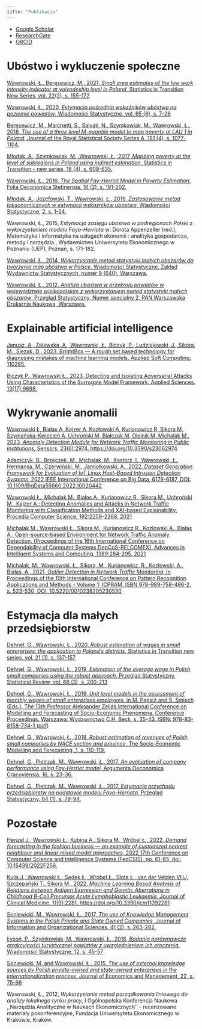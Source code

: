```yaml
---
title: "Publikacje"
---
```


- [Google Scholar](https://scholar.google.pl/citations?user=nQFr4NMAAAAJ)   
- [ResearchGate](https://www.researchgate.net/profile/Lukasz_Wawrowski)   
- [ORCID](https://orcid.org/0000-0002-1201-5344)


# Ubóstwo i wykluczenie społeczne

[Wawrowski, Ł., Beręsewicz, M., 2021, _Small area estimates of the low work intensity indicator at voivodeship level in Poland_, Statistics in Transition New Series, vol. 22(2), s. 155-172](articles/sit_2021.pdf)

[Wawrowski, Ł., 2020, _Estymacja pośrednia wskaźników ubóstwa na poziomie powiatów_, Wiadomości Statystyczne, vol. 65 (8), s. 7-26](https://ws.stat.gov.pl/Article/2020/8/007-026)

[Beręsewicz, M., Marchetti, S., Salvati, N., Szymkowiak, M., Wawrowski, Ł., 2018, _The use of a three level M-quantile model to map poverty at LAU 1 in Poland_, Journal of the Royal Statistical Society Series A, 181 (4), s. 1077-1104.](https://rss.onlinelibrary.wiley.com/doi/10.1111/rssa.12349)

[Młodak, A., Szymkowiak, M., Wawrowski, Ł., 2017, _Mapping poverty at the level of subregions in Poland using indirect estimation_, Statistics in Transition - new series, 18 (4), s. 609-635.](articles/sit_2017.pdf)

[Wawrowski, Ł., 2016, _The Spatial Fay-Herriot Model in Poverty Estimation_, Folia Oeconomica Stetinensia, 16 (2), s. 191-202.](articles/folia_2016.pdf)

[Młodak, A., Józefowski, T., Wawrowski, Ł., 2016, _Zastosowanie metod taksonomicznych w estymacji wskaźników ubóstwa_, Wiadomości Statystyczne, 2, s. 1-24.](articles/ws_2016_02.pdf)

Wawrowski, Ł., 2015, _Estymacja zasięgu ubóstwa w podregionach Polski z wykorzystaniem modelu Faya-Herriota_ w: Dorota Appenzeller (red.), Matematyka i informatyka na usługach ekonomii : analityka gospodarcza, metody i narzędzia., Wydawnictwo Uniwersytetu Ekonomicznego w Poznaniu (UEP), Poznań, s. 171-182.

[Wawrowski, Ł., 2014, _Wykorzystanie metod statystyki małych obszarów do tworzenia map ubóstwa w Polsce_, Wiadomości Statystyczne, Zakład Wydawnictw Statystycznych, numer 9 (640),  Warszawa.](articles/ws_2014.pdf)

[Wawrowski, Ł., 2012, _Analiza ubóstwa w przekroju powiatów w województwie wielkopolskim z wykorzystaniem metod statystyki małych obszarów_, Przegląd Statystyczny, Numer specjalny 2, PAN Warszawska Drukarnia Naukowa, Warszawa.](articles/ps_2012.pdf)

# Explainable artificial intelligence

[Janusz, A., Zalewska, A., Wawrowski, Ł., Biczyk, P., Ludziejewski, J., Sikora, M., Ślęzak, D., 2023, BrightBox — A rough set based technology for diagnosing mistakes of machine learning models. Applied Soft Computing, 110285.](https://www.sciencedirect.com/science/article/pii/S1568494623003034?casa_token=nDCjKI9F1m4AAAAA:64T2RssPagT6VatwfVQmfoSiWzzVu6La7YXuZMM5HOwoKhk_9TSQaqiZni4hSHdkNzPMofWP_CAN)

[Biczyk P., Wawrowski Ł., 2023, Detecting and Isolating Adversarial Attacks Using Characteristics of the Surrogate Model Framework. Applied Sciences. 13(17):9698.](https://doi.org/10.3390/app13179698)

# Wykrywanie anomalii

[Wawrowski Ł, Białas A, Kajzer A, Kozłowski A, Kurianowicz R, Sikora M, Szymańska-Kwiecień A, Uchroński M, Białczak M, Olejnik M, Michalak M., 2023, _Anomaly Detection Module for Network Traffic Monitoring in Public Institutions_, Sensors, 23(6):2974. https://doi.org/10.3390/s23062974](articles/sensors_2023.pdf)

[Adamczyk, B., Brzȩczek, M., Michalak, M., Kostorz, I., Wawrowski, Ł., Hermansa, M., Czerwiński, M., Jamiołkowski, A., 2022, _Dataset Generation Framework for Evaluation of IoT Linux Host–Based Intrusion Detection Systems_, 2022 IEEE International Conference on Big Data, 6179-6187, DOI: 10.1109/BigData55660.2022.10020442](https://ieeexplore.ieee.org/document/10020442)

[Wawrowski Ł., Michalak M., Białas A., Kurianowicz R., Sikora M., Uchroński M., Kajzer A.: Detecting Anomalies and Attacks in Network Traffic Monitoring with Classification Methods and XAI-based Explainability, Procedia Computer Science, 192:2259-2268, 2021](articles/kes_2021.pdf)

[Michalak M., Wawrowski Ł., Sikora M., Kurianowicz R., Kozłowski A., Białas A.: Open-source-based Environment for Network Traffic Anomaly Detection, (Proceedings of the 16th International Conference on Dependability of Computer Systems DepCoS-RELCOMEX), Advances in Intelligent Systems and Computing, 1389:284-295, 2021](https://link.springer.com/chapter/10.1007/978-3-030-76773-0_28)

[Michalak, M., Wawrowski, Ł., Sikora, M., Kurianowicz, R., Kozłowski, A., Białas, A., 2021, _Outlier Detection in Network Traffic Monitoring_, In Proceedings of the 10th International Conference on Pattern Recognition Applications and Methods - Volume 1: ICPRAM, ISBN 978-989-758-486-2, s. 523-530, DOI: 10.5220/0010238205230530](articles/icpram_2021.pdf)

# Estymacja dla małych przedsiębiorstw

[Dehnel, G., Wawrowski, Ł., 2020, _Robust estimation of wages in small enterprises: the application to Poland’s districts_, Statistics in Transition new series, vol. 21 (1), s. 137-157](articles/sit_2020.pdf)

[Dehnel, G., Wawrowski, Ł., 2019, _Estimation of the average wage in Polish small companies using the robust approach_, Przegląd Statystyczny, Statistical Review, vol. 66 (3), s. 200-213](articles/ps_2019.pdf)

[Dehnel, G., Wawrowski, Ł., 2019, _Unit level models in the assessment of monthly wages of small enterprises employees_, in M. Papież and S. Śmiech (Eds.), The 13th Professor Aleksander Zelias International Conference on Modelling and Forecasting of Socio-Economic Phenomena. Conference Proceedings. Warszawa: Wydawnictwo C.H. Beck, s. 35-43. ISBN: 978-83-8158-734-1 (pdf)](articles/proc_2019.pdf)

[Dehnel, G., Wawrowski, Ł., 2018, _Robust estimation of revenues of Polish small companies by NACE section and province_, The Socio-Economic Modelling and Forecasting, 1, s. 110-119.](articles/proc_2018.pdf)

[Dehnel, G., Pietrzak, M., Wawrowski, Ł., 2017, _An evaluation of company performance using Fay-Herriot model_, Argumenta Oeconomica Cracoviensia,  16, s. 23-36.](articles/aoc_2017.pdf)

[Dehnel, G., Pietrzak, M., Wawrowski, Ł., 2017, _Estymacja przychodu przedsiębiorstw na podstawie modelu Faya-Herriota_, Przegląd Statystyczny, 64 (1), s. 79-94.](articles/ps_2017.pdf)

# Pozostałe

[Henzel J., Wawrowski Ł., Kubina A., Sikora M., Wróbel Ł., 2022, _Demand forecasting in the fashion business — an example of customized nearest neighbour and linear mixed model approaches_, 2022 17th Conference on Computer Science and Intelligence Systems (FedCSIS), pp. 61-65, doi: 10.15439/2022F256.](https://ieeexplore.ieee.org/document/9909498)

[Kulis J., Wawrowski Ł., Sędek Ł., Wróbel Ł., Słota Ł., van der Velden VHJ, Szczepański T., Sikora M., 2022, _Machine Learning Based Analysis of Relations between Antigen Expression and Genetic Aberrations in Childhood B-Cell Precursor Acute Lymphoblastic Leukaemia_, Journal of Clinical Medicine, 11(9):2281. https://doi.org/10.3390/jcm11092281](articles/jcm2022.pdf)

[Soniewicki, M., Wawrowski, Ł., 2017, _The use of Knowledge Management Systems in the Polish Private and State Owned Companies_, Journal of Information and Organizational Sciences, 41 (2), s. 263-282.](articles/jios_2017.pdf)

[Łysoń, P., Szymkowiak, M., Wawrowski, Ł., 2016, _Badania porównawcze atrakcyjności turystycznej powiatów z uwzględnieniem ich otoczenia_, Wiadomości Statystyczne, 12, s. 45-57](articles/ws_2016_12.pdf)

[Soniewicki, M. and Wawrowski, Ł., 2015, _The use of external knowledge sources by Polish private-owned and state-owned enterprises in the internationalization process_, Journal of Economics and Management, 22, s. 75-96](articles/jem_2015.pdf)

Wawrowski, Ł., 2012, _Wykorzystanie metod porządkowania liniowego do analizy lokalnego rynku pracy_, I Ogólnopolska Konferencja Naukowa ,,Narzędzia Analityczne w Naukach Ekonomicznych'' - recenzowane materiały pokonferencyjne, Fundacja Uniwersytetu Ekonomicznego w Krakowie, Kraków.